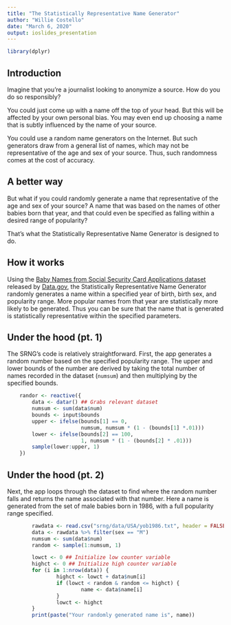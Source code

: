 ```yaml
---
title: "The Statistically Representative Name Generator"
author: "Willie Costello"
date: "March 6, 2020"
output: ioslides_presentation
---
```


```r
library(dplyr)
```

## Introduction

Imagine that you're a journalist looking to anonymize a source. How do you do so responsibly?

You could just come up with a name off the top of your head. But this will be affected by your own personal bias. You may even end up choosing a name that is subtly influenced by the name of your source.

You could use a random name generators on the Internet. But such generators draw from a general list of names, which may not be representative of the age and sex of your source. Thus, such randomness comes at the cost of accuracy.


## A better way

But what if you could randomly generate a name that representative of the age and sex of your source? A name that was based on the names of other babies born that year, and that could even be specified as falling within a desired range of popularity?

That's what the Statistically Representative Name Generator is designed to do.


## How it works

Using the [Baby Names from Social Security Card Applications dataset](https://catalog.data.gov/dataset/baby-names-from-social-security-card-applications-national-level-data") released by [Data.gov](http://www.data.gov/), the Statistically Representative Name Generator randomly generates a name within a specified year of birth, birth sex, and popularity range. More popular names from that year are statistically more likely to be generated. Thus you can be sure that the name that is generated is statistically representative within the specified parameters.


## Under the hood (pt. 1)

The SRNG's code is relatively straightforward. First, the app generates a random number based on the specified popularity range. The upper and lower bounds of the number are derived by taking the total number of names recorded in the dataset (`numsum`) and then multiplying by the specified bounds.

```r
    randor <- reactive({
        data <- datar() ## Grabs relevant dataset
        numsum <- sum(data$num)
        bounds <- input$bounds
        upper <- ifelse(bounds[1] == 0, 
                        numsum, numsum * (1 - (bounds[1] *.01)))
        lower <- ifelse(bounds[2] == 100, 
                        1, numsum * (1 - (bounds[2] * .01)))
        sample(lower:upper, 1)
    })
```


## Under the hood (pt. 2)

Next, the app loops through the dataset to find where the random number falls and returns the name associated with that number. Here a name is generated from the set of male babies born in 1986, with a full popularity range specified.

```r
        rawdata <- read.csv("srng/data/USA/yob1986.txt", header = FALSE, col.names = c("name", "sex", "num"))
        data <- rawdata %>% filter(sex == "M")
        numsum <- sum(data$num)
        random <- sample(1:numsum, 1)
```

```r
        lowct <- 0 ## Initialize low counter variable
        highct <- 0 ## Initialize high counter variable
        for (i in 1:nrow(data)) {
                highct <- lowct + data$num[i]
                if (lowct < random & random <= highct) {
                        name <- data$name[i]
                }
                lowct <- highct
        }
        print(paste("Your randomly generated name is", name))
```